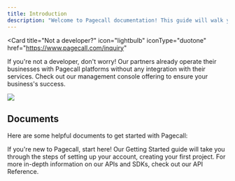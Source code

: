 ```yaml
---
title: Introduction
description: "Welcome to Pagecall documentation! This guide will walk you through the process of integrating Pagecall with your applications, allowing you to provide your users with real-time audio, video, and whiteboard interactions."
---
```


<Card
  title="Not a developer?"
  icon="lightbulb"
  iconType="duotone"
  href="https://www.pagecall.com/inquiry"
>
  If you're not a developer, don't worry! Our partners already operate their
  businesses with Pagecall platforms without any integration with their
  services. Check out our management console offering to ensure your business's
  success.
</Card>

<img src="/images/banner.png" />

## Documents

Here are some helpful documents to get started with Pagecall:

<CardGroup cols={2}>
  <Card title="Getting Started" icon="play" href="/quickstart">
    If you're new to Pagecall, start here! Our Getting Started guide will take
    you through the steps of setting up your account, creating your first
    project.
  </Card>
  <Card title="API References" icon="bars-staggered" href="/api-reference">
    For more in-depth information on our APIs and SDKs, check out our API
    Reference.
  </Card>
</CardGroup>
